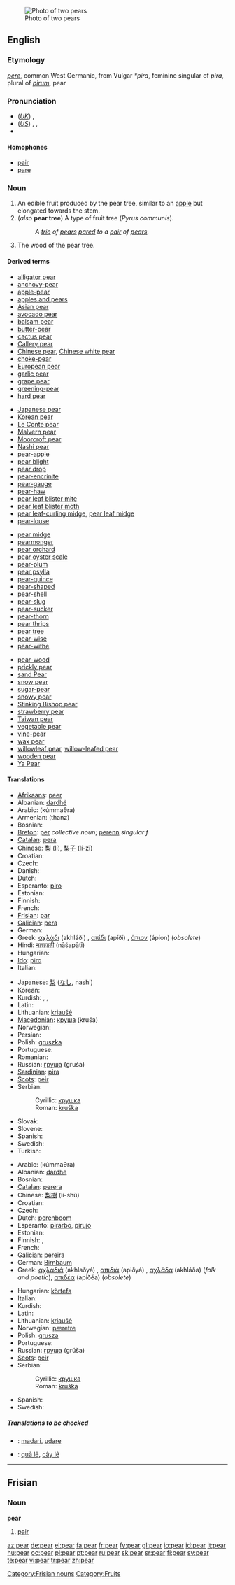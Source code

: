 {{wikipedia|dab=pear (disambiguation)|pear}}
[[Image:Pears.jpg|thumb|Photo of two pears]]
==English==

===Etymology===
{{OE.}} ''[[pere]]'', common West Germanic, from Vulgar {{L.}} ''*pira'', feminine singular of ''pira'', plural of ''[[pirum]]'', pear

===Pronunciation===
{{wikipedia}}
*(''[[Received Pronunciation|UK]]'') {{IPA|/pɛə/}}, {{SAMPA|/pE@/}}
*(''[[General American|US]]'') {{AHD|pâr}}, {{IPA|/pɛɹ/}}, {{SAMPA|/pEr\/}}
*{{audio|en-us-pear.ogg|Audio (US)}}

====Homophones====
{{commons}}
*[[pair]]
*[[pare]]

===Noun===
{{en-noun}}

# An edible fruit produced by the pear tree, similar to an [[apple]] but elongated towards the stem.
# (''also'' '''pear tree''') A type of fruit tree (''Pyrus communis'').
#:''A [[trio]] of [[pear]]s [[pare]]d to a [[pair]] of [[pear]]s.''
# The wood of the pear tree.

====Derived terms====
{{rel-top4|Terms derived from ''pear''}}
*[[alligator pear]]
*[[anchovy-pear]]
*[[apple-pear]]
*[[apples and pears]]
*[[Asian pear]]
*[[avocado pear]]
*[[balsam pear]]
*[[butter-pear]]
*[[cactus pear]]
*[[Callery pear]]
*[[Chinese pear]], [[Chinese white pear]]
*[[choke-pear]]
*[[European pear]]
*[[garlic pear]]
*[[grape pear]]
*[[greening-pear]]
*[[hard pear]]
{{rel-mid4}}
*[[Japanese pear]]
*[[Korean pear]]
*[[Le Conte pear]]
*[[Malvern pear]]
*[[Moorcroft pear]]
*[[Nashi pear]]
*[[pear-apple]]
*[[pear blight]]
*[[pear drop]]
*[[pear-encrinite]]
*[[pear-gauge]]
*[[pear-haw]]
*[[pear leaf blister mite]]
*[[pear leaf blister moth]]
*[[pear leaf-curling midge]], [[pear leaf midge]]
*[[pear-louse]]
{{rel-mid4}}
*[[pear midge]]
*[[pearmonger]]
*[[pear orchard]]
*[[pear oyster scale]]
*[[pear-plum]]
*[[pear psylla]]
*[[pear-quince]]
*[[pear-shaped]]
*[[pear-shell]]
*[[pear-slug]]
*[[pear-sucker]]
*[[pear-thorn]]
*[[pear thrips]]
*[[pear tree]]
*[[pear-wise]]
*[[pear-withe]]
{{rel-mid4}}
*[[pear-wood]]
*[[prickly pear]]
*[[sand Pear]]
*[[snow pear]]
*[[sugar-pear]]
*[[snowy pear]]
*[[Stinking Bishop pear]]
*[[strawberry pear]]
*[[Taiwan pear]]
*[[vegetable pear]]
*[[vine-pear]]
*[[wax pear]]
*[[willowleaf pear]], [[willow-leafed pear]]
*[[wooden pear]]
*[[Ya Pear]]
{{rel-bottom}}

====Translations====
{{trans-top|fruit}}
* [[Afrikaans]]: [[peer]]
* Albanian: [[dardhë]] {{f}}
* Arabic: {{ARchar|[[كمثرى|كُمّثْرَى]]}} (kúmmaθra) {{f}}
* Armenian: (thanz)
* Bosnian: {{t-|bs|kruška|f}}
* [[Breton]]: [[per]] ''collective noun''; [[perenn]] ''singular f''
* [[Catalan]]: [[pera]] {{f}}
* Chinese: [[梨]] (lí), [[梨子]] (lí-zǐ)
* Croatian: {{t-|hr|kruška|f}}
* Czech: {{t-|cs|hruška|f}}
* Danish: {{t+|da|pære}}
* Dutch: {{t+|nl|peer|f}}
* Esperanto: [[piro]]
* Estonian: {{t-|et|pirn}}
* Finnish: {{t+|fi|päärynä}}
* French: {{t+|fr|poire|f}}
* [[Frisian]]: [[par]]
* [[Galician]]: [[pera]] {{f}}
* German: {{t+|de|Birne|f}}
* Greek: [[αχλάδι]] (akhláði) {{n}}, [[απίδι]] (apíði) {{n}}, [[άπιον]] (ápion) {{n}} (''obsolete'')
* Hindi: [[नाशपाती]] (nāśapātī) {{f}}
* Hungarian: {{t+|hu|körte}}
* [[Ido]]: [[piro]]
* Italian: {{t+|it|pera|f}}
{{trans-mid}}
* Japanese: [[梨]] ([[なし]], nashi)
* Korean: {{t-|ko|서양배|sc=Hang}}
* Kurdish: {{t|ku|hirmî}} {{f}}, {{t|ku|karçîn}}, {{KUchar|[[هه‌رمێ]]}}
* Latin: {{t-|la|pirum|n}}
* Lithuanian: [[kriaušė]] {{f}}
* [[Macedonian]]: [[круша]] (kruša) {{f}}
* Norwegian: {{t-|no|pære|c}}
* Persian: {{t+|fa|گلابی|tr=golabi|sc=FAchar|xs=Persian}}
* Polish: [[gruszka]] {{f}}
* Portuguese: {{t+|pt|pêra|f}}
* Romanian: {{t+|ro|pară|f}}
* Russian: [[груша]] (gruša) {{f}}
* [[Sardinian]]: [[pira]] {{f}}
* [[Scots]]: [[peir]]
* Serbian:
*: Cyrillic: [[крушка]] {{f}}
*: Roman: [[kruška]] {{f}}
* Slovak: {{t-|sk|hruška|f}}
* Slovene: {{t+|sl|hruška|f}}
* Spanish: {{t+|es|pera|f}}
* Swedish: {{t+|sv|päron|n}}
* Turkish: {{t+|tr|armut}}
{{trans-bottom}}

{{trans-top|tree}}
* Arabic: {{ARchar|[[كمثرى|كُمّثْرَى]]}} (kúmmaθra) {{f}}
* Albanian: [[dardhë]] {{f}}
* Bosnian: {{t-|bs|kruška|f}}
* [[Catalan]]: [[perera]] {{f}}
* Chinese: [[梨樹]] (lí-shù)
* Croatian: {{t-|hr|kruška|f}}
* Czech: {{t-|cs|hrušeň|f}}
* Dutch: [[perenboom]] {{m}}
* Esperanto: [[pirarbo]], [[pirujo]]
* Estonian: {{t-|et|pirnipuu}}
* Finnish: {{t+|fi|päärynä}}, {{t+|fi|päärynäpuu}}
* French: {{t-|fr|poirier|m}}
* [[Galician]]: [[pereira]] {{f}}
* German: [[Birnbaum]] {{m}}
* Greek: [[αχλαδιά]] (akhlaðyá) {{f}}, [[απιδιά]] (apiðyá) {{f}}, [[αχλάδα]] (akhláða) {{f}} (''folk and poetic''), [[απιδέα]] (apiðéa) {{f}} (''obsolete'')
{{trans-mid}}
* Hungarian: [[körte]][[fa]]
* Italian: {{t+|it|pero|m}}
* Kurdish: {{KUchar|[[دار هه‌رمێ]]}}
* Latin: {{t-|la|pirus|m}}
* Lithuanian: [[kriaušė]] {{f}}
* Norwegian: [[pæretre]] {{n}}
* Polish: [[grusza]] {{f}}
* Portuguese: {{t+|pt|pêra|f}}
* Russian: [[груша]] (grúša) {{f}}
* [[Scots]]: [[peir]]
* Serbian:
*: Cyrillic: [[крушка]] {{f}}
*: Roman: [[kruška]] {{f}}
* Spanish: {{t-|es|peral|m}}
* Swedish: {{t-|sv|päronträd}}
{{trans-bottom}}

=====Translations to be checked=====
{{checktrans}}
*{{ttbc|Basque}}: [[madari]], [[udare]]
*{{ttbc|Vietnamese}}: [[quả lê]], [[cây lê]]
----

==Frisian==

===Noun===
'''pear'''

# [[pair]]

[[Category:Frisian nouns]]
[[Category:Fruits]]

[[az:pear]]
[[de:pear]]
[[el:pear]]
[[fa:pear]]
[[fr:pear]]
[[fy:pear]]
[[gl:pear]]
[[io:pear]]
[[id:pear]]
[[it:pear]]
[[hu:pear]]
[[oc:pear]]
[[pl:pear]]
[[pt:pear]]
[[ru:pear]]
[[sk:pear]]
[[sr:pear]]
[[fi:pear]]
[[sv:pear]]
[[te:pear]]
[[vi:pear]]
[[tr:pear]]
[[zh:pear]]